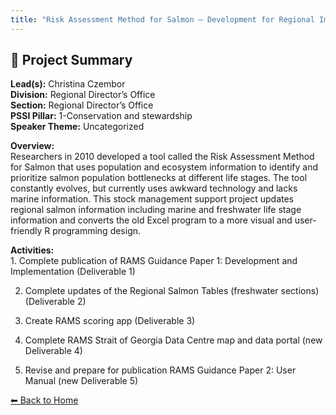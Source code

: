 ---
title: "Risk Assessment Method for Salmon – Development for Regional Implementation"
---

## 🧬 Project Summary

**Lead(s):** Christina Czembor  
**Division:** Regional Director's Office  
**Section:** Regional Director's Office  
**PSSI Pillar:** 1-Conservation and stewardship  
**Speaker Theme:** Uncategorized  

**Overview:**  
Researchers in 2010 developed a tool called the Risk Assessment Method for Salmon that uses population and ecosystem information to identify and prioritize salmon population bottlenecks at different life stages. The tool constantly evolves, but currently uses awkward technology and lacks marine information. This stock management support project updates regional salmon information including marine and freshwater life stage information and converts the old Excel program to a more visual and user-friendly R programming design.   

**Activities:**  
1. Complete publication of RAMS Guidance Paper 1: Development and Implementation (Deliverable 1)
2. Complete updates of the Regional Salmon Tables (freshwater sections) (Deliverable 2)
3. Create RAMS scoring app (Deliverable 3)
4. Complete RAMS Strait of Georgia Data Centre map and data portal (new Deliverable 4)
5. Revise and prepare for publication RAMS Guidance Paper 2: User Manual (new Deliverable 5)

[⬅ Back to Home](../index.qmd)
